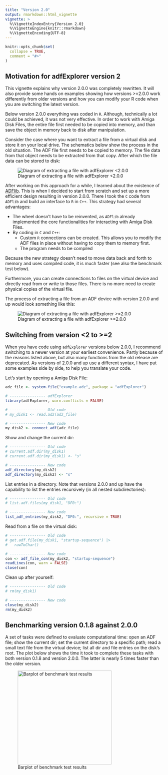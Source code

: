 ```yaml
---
title: "Version 2.0"
output: rmarkdown::html_vignette
vignette: >
  %\VignetteIndexEntry{Version 2.0}
  %\VignetteEngine{knitr::rmarkdown}
  %\VignetteEncoding{UTF-8}
---
```


```r
knitr::opts_chunk$set(
  collapse = TRUE,
  comment = "#>"
)
```
## Motivation for adfExplorer version 2

This vignette explains why version 2.0.0 was completely rewritten. It
will also provide some hands on examples showing how versions >=2.0.0
work differently from older versions and how you can modify your R code
when you are switching the latest version.

Below version 2.0.0 everything was coded in `R`. Although, technically
a lot could be achieved, it was not very effective. In order to work with Amiga
Disk Files, the entire file first needed to be copied into memory, and than save
the object in memory back to disk after manipulation.

Consider the case where you want to extract a file from a virtual disk and store it
on your local drive. The schematics below show the process in the old situation.
The ADF file first needs to be copied to memory. The file data from that object needs
to be extracted from that copy. After which the file data can be stored to disk:

![Diagram of extracting a file with adfExplorer <2.0.0](../man/figures/diagram_old.svg)

After working on this approach for a while, I learned about the existence of
[ADFlib](https://github.com/lclevy/ADFlib). This is when I decided to start from scratch
and set up a more efficient design resulting in version 2.0.0. There I took the `C`
code from `ADFlib` and build an interface to `R` in `C++`. This strategy had several
advantages:

 * The wheel doesn't have to be reinvented, as `ADFlib` already implemented the
   core functionalities for interacting with Amiga Disk Files.
 * By coding in `C` and `C++`:
    * Custom `R` connections can be created. This allows you to modify the ADF
      files in place without having to copy them to memory first.
    * The program needs to be compiled

Because the new strategy doesn't need to move data back and forth to memory and
uses compiled code, it is much faster (see also the benchmark test below).

Furthermore, you can create connections to files on the virtual device and directly
read from or write to those files. There is no more need to create physical copies of
the virtual file.

The process of extracting a file from an ADF device with version 2.0.0 and up would look
something like this:

![Diagram of extracting a file with adfExplorer >=2.0.0](../man/figures/diagram_new.svg)


## Switching from version <2 to >=2

When you have code using `adfExplorer` versions below 2.0.0, I recommend switching
to a newer version at
your earliest convenience. Partly because of the reasons listed above, but also many
functions from the old release are deprecated. As versions of 2.0.0 and up use a different
syntax, I have put some examples side by side, to help you translate your code.

Let's start by opening a Amiga Disk File:

```r
adz_file <- system.file("example.adz", package = "adfExplorer")

# ---------------- adfExplorer
library(adfExplorer, warn.conflicts = FALSE)

# ---------------- Old code
# my_disk1 <- read.adz(adz_file)

# ---------------- New code
my_disk2 <- connect_adf(adz_file)

```

Show and change the current dir:

```r
# ---------------- Old code
# current.adf.dir(my_disk1)
# current.adf.dir(my_disk1) <- "s"

# ---------------- New code
adf_directory(my_disk2)
adf_directory(my_disk2) <- "s"

```

List entries in a directory. Note that versions 2.0.0 and up have the capability to list the
entries recursively (in all nested subdirectories):

```r
# ---------------- Old code
# list.adf.files(my_disk1, "DF0:")

# ---------------- New code
list_adf_entries(my_disk2, "DF0:", recursive = TRUE)

```

Read from a file on the virtual disk:
```r
# ---------------- Old code
# get.adf.file(my_disk1, "startup-sequence") |>
#   rawToChar()

# ---------------- New code
con <- adf_file_con(my_disk2, "startup-sequence")
readLines(con, warn = FALSE)
close(con)
```

Clean up after yourself:

```r
# ---------------- Old code
# rm(my_disk1)

# ---------------- New code
close(my_disk2)
rm(my_disk2)
```

## Benchmarking version 0.1.8 against 2.0.0

A set of tasks were defined to evaluate computational time: open an ADF file;
show the current dir; set the current directory to a specific path; read a small
text file from the virtual device; list all dir and file entries on the disk's root.
The plot below shows the time it took to complete
these tasks with both version 0.1.8 and version 2.0.0. The latter is nearly 5 times
faster than the older version.

![Barplot of benchmark test results](../man/figures/benchmark.png){width="300px"}
